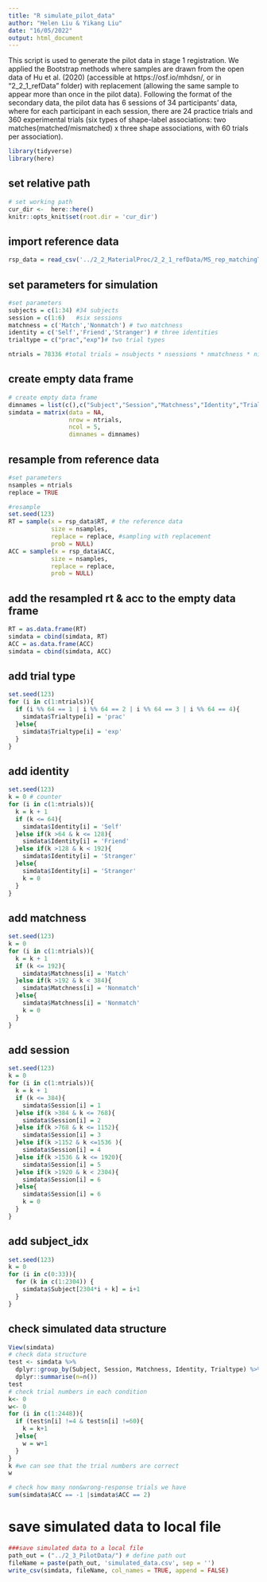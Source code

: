 ```yaml
---
title: "R simulate_pilot_data"
author: "Helen Liu & Yikang Liu"
date: "16/05/2022"
output: html_document
---
```


This script is used to generate the pilot data in stage 1 registration. We applied the Bootstrap methods where samples are drawn from the open data of Hu et al. (2020) (accessible at https://osf.io/mhdsn/, or in "2_2_1_refData" folder) with replacement (allowing the same sample to appear more than once in the pilot data). 
Following the format of the secondary data, the pilot data has 6 sessions of 34 participants’ data, where for each participant in each session, there are 24 practice trials and 360 experimental trials (six types of shape-label associations: two matches(matched/mismatched) x three shape associations, with 60 trials per association). 


```r
library(tidyverse)
library(here)
```

## set relative path

```r
# set working path
cur_dir <-  here::here()
knitr::opts_knit$set(root.dir = 'cur_dir')
```

## import reference data

```r
rsp_data = read_csv('../2_2_MaterialProc/2_2_1_refData/MS_rep_matchingTask_raw.csv') #reference of pilot data 
```

## set parameters for simulation

```r
#set parameters
subjects = c(1:34) #34 subjects 
session = c(1:6)   #six sessions
matchness = c('Match','Nonmatch') # two matchness 
identity = c('Self','Friend','Stranger') # three identities
trialtype = c("prac","exp")# two trial types

ntrials = 78336 #total trials = nsubjects * nsessions * nmatchness * nidentities * (prac*4 + exp*60)
```

## create empty data frame

```r
# create empty data frame
dimnames = list(c(),c("Subject","Session","Matchness","Identity","Trialtype")) 
simdata = matrix(data = NA,
                 nrow = ntrials,
                 ncol = 5,
                 dimnames = dimnames)
```

## resample from reference data 

```r
#set parameters
nsamples = ntrials
replace = TRUE

#resample
set.seed(123)
RT = sample(x = rsp_data$RT, # the reference data
            size = nsamples, 
            replace = replace, #sampling with replacement
            prob = NULL)
ACC = sample(x = rsp_data$ACC, 
            size = nsamples, 
            replace = replace,
            prob = NULL)
```

## add the resampled rt & acc to the empty data frame

```r
RT = as.data.frame(RT)
simdata = cbind(simdata, RT)
ACC = as.data.frame(ACC)
simdata = cbind(simdata, ACC)
```

## add trial type

```r
set.seed(123)
for (i in c(1:ntrials)){
  if (i %% 64 == 1 | i %% 64 == 2 | i %% 64 == 3 | i %% 64 == 4){
    simdata$Trialtype[i] = 'prac'
  }else{
    simdata$Trialtype[i] = 'exp'
  }
} 
```

## add identity

```r
set.seed(123)
k = 0 # counter
for (i in c(1:ntrials)){
  k = k + 1 
  if (k <= 64){
    simdata$Identity[i] = 'Self'
  }else if(k >64 & k <= 128){
    simdata$Identity[i] = 'Friend'
  }else if(k >128 & k < 192){
    simdata$Identity[i] = 'Stranger'
  }else{
    simdata$Identity[i] = 'Stranger'
    k = 0
  }
} 
```

## add matchness

```r
set.seed(123)
k = 0
for (i in c(1:ntrials)){
  k = k + 1 
  if (k <= 192){
    simdata$Matchness[i] = 'Match'
  }else if(k >192 & k < 384){
    simdata$Matchness[i] = 'Nonmatch'
  }else{
    simdata$Matchness[i] = 'Nonmatch'
    k = 0
  }
} 
```

## add session

```r
set.seed(123)
k = 0
for (i in c(1:ntrials)){
  k = k + 1 
  if (k <= 384){
    simdata$Session[i] = 1
  }else if(k >384 & k <= 768){
    simdata$Session[i] = 2
  }else if(k >768 & k <= 1152){
    simdata$Session[i] = 3
  }else if(k >1152 & k <=1536 ){
    simdata$Session[i] = 4
  }else if(k >1536 & k <= 1920){
    simdata$Session[i] = 5
  }else if(k >1920 & k < 2304){
    simdata$Session[i] = 6
  }else{
    simdata$Session[i] = 6
    k = 0
  }
} 
```

## add subject_idx

```r
set.seed(123)
k = 0
for (i in c(0:33)){
  for (k in c(1:2304)) {
    simdata$Subject[2304*i + k] = i+1
  }
} 
```

## check simulated data structure

```r
View(simdata)
# check data structure
test <- simdata %>% 
  dplyr::group_by(Subject, Session, Matchness, Identity, Trialtype) %>% 
  dplyr::summarise(n=n())
test 
# check trial numbers in each condition
k<- 0 
w<- 0
for (i in c(1:2448)){
  if (test$n[i] !=4 & test$n[i] !=60){
    k = k+1
  }else{
    w = w+1
  }
}
k #we can see that the trial numbers are correct 
w

# check how many non&wrong-response trials we have 
sum(simdata$ACC == -1 |simdata$ACC == 2)
```

# save simulated data to local file

```r
###save simulated data to a local file
path_out = ("../2_3_PilotData/") # define path out 
fileName = paste(path_out, 'simulated_data.csv', sep = '')
write_csv(simdata, fileName, col_names = TRUE, append = FALSE)
```

